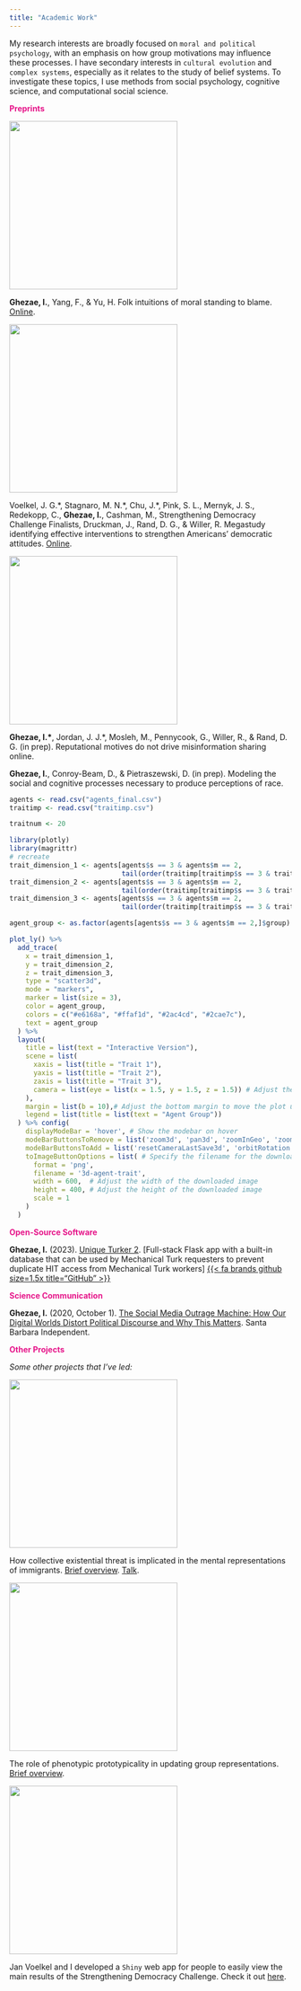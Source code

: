 ```yaml
---
title: "Academic Work"
---
```


My research interests are broadly focused on `moral and political psychology`, with an emphasis on how group motivations may influence these processes. I have secondary interests in `cultural evolution` and `complex systems`, especially as it relates to the study of belief systems. To investigate these topics, I use methods from social psychology, cognitive science, and computational social science.

::: large-text
[**Preprints**]{style="color:#e6168a"}
:::

::: {layout="[1.5, 2.5]" layout-valign="center"}
![](./files/work/stb.png){fig-alt="Decorative text" width="300"}

**Ghezae, I.**, Yang, F., & Yu, H. Folk intuitions of moral standing to blame. [Online](https://papers.ssrn.com/sol3/papers.cfm?abstract_id=4109940){target="_blank"}.
:::

::: {layout="[1.5, 2.5]" layout-valign="center"}
![](./files/work/sdc2.png){fig-alt="Decorative text" width="300"}

Voelkel, J. G.\*, Stagnaro, M. N.\*, Chu, J.\*, Pink, S. L., Mernyk, J. S., Redekopp, C., **Ghezae, I.**, Cashman, M., Strengthening Democracy Challenge Finalists, Druckman, J., Rand, D. G., & Willer, R. Megastudy identifying effective interventions to strengthen Americans' democratic attitudes. [Online](https://osf.io/y79u5/){target="_blank"}.
:::

::: {layout="[1.5, 2.5]" layout-valign="center"}
![](./files/work/signaling.png){fig-alt="Decorative text" width="300"}

**Ghezae, I.\***, Jordan, J. J.\*, Mosleh, M., Pennycook, G., Willer, R., & Rand, D. G. (in prep). Reputational motives do not drive misinformation sharing online.
:::

::: {layout="[1.5, 2.5]" layout-valign="center"}
**Ghezae, I.**, Conroy-Beam, D., & Pietraszewski, D. (in prep). Modeling the social and cognitive processes necessary to produce perceptions of race.

```r
agents <- read.csv("agents_final.csv")
traitimp <- read.csv("traitimp.csv")

traitnum <- 20

library(plotly)
library(magrittr)
# recreate
trait_dimension_1 <- agents[agents$s == 3 & agents$m == 2,
                            tail(order(traitimp[traitimp$s == 3 & traitimp$m == 2, (3:(traitnum + 2))]), 3)[1] + 14]
trait_dimension_2 <- agents[agents$s == 3 & agents$m == 2,
                            tail(order(traitimp[traitimp$s == 3 & traitimp$m == 2, (3:(traitnum + 2))]), 3)[2] + 14]
trait_dimension_3 <- agents[agents$s == 3 & agents$m == 2,
                            tail(order(traitimp[traitimp$s == 3 & traitimp$m == 2, (3:(traitnum + 2))]), 3)[3] + 14]

agent_group <- as.factor(agents[agents$s == 3 & agents$m == 2,]$group)

plot_ly() %>%
  add_trace(
    x = trait_dimension_1,
    y = trait_dimension_2,
    z = trait_dimension_3,
    type = "scatter3d",
    mode = "markers",
    marker = list(size = 3),
    color = agent_group,
    colors = c("#e6168a", "#ffaf1d", "#2ac4cd", "#2cae7c"),
    text = agent_group
  ) %>%
  layout(
    title = list(text = "Interactive Version"), 
    scene = list(
      xaxis = list(title = "Trait 1"),
      yaxis = list(title = "Trait 2"),
      zaxis = list(title = "Trait 3"),
      camera = list(eye = list(x = 1.5, y = 1.5, z = 1.5)) # Adjust the camera position
    ),
    margin = list(b = 10),# Adjust the bottom margin to move the plot upward,
    legend = list(title = list(text = "Agent Group"))
  ) %>% config(
    displayModeBar = 'hover', # Show the modebar on hover
    modeBarButtonsToRemove = list('zoom3d', 'pan3d', 'zoomInGeo', 'zoomOutGeo', 'autoScale2d', 'resetScale2d', 'hoverClosest3d', 'resetCameraDefault3d'),
    modeBarButtonsToAdd = list('resetCameraLastSave3d', 'orbitRotation', 'toImage', 'tableRotation'), # Add the desired buttons
    toImageButtonOptions = list( # Specify the filename for the downloaded image
      format = 'png',
      filename = '3d-agent-trait',
      width = 600,  # Adjust the width of the downloaded image
      height = 400, # Adjust the height of the downloaded image
      scale = 1
    )
  )

```
:::

::: large-text
[**Open-Source Software**]{style="color:#e6168a"}
:::

**Ghezae, I.** (2023). [Unique Turker 2](https://isaiasghezae.github.io/unique-turker-2/){target="_blank"}. \[Full-stack Flask app with a built-in database that can be used by Mechanical Turk requesters to prevent duplicate HIT access from Mechanical Turk workers\] [{{< fa brands github size=1.5x title="GitHub" >}}](https://github.com/isaiasghezae/unique-turker-2){target="_blank"}

::: large-text
[**Science Communication**]{style="color:#e6168a"}
:::

**Ghezae, I.** (2020, October 1). [The Social Media Outrage Machine: How Our Digital Worlds Distort Political Discourse and Why This Matters](https://www.independent.com/2020/10/01/the-social-media-outrage-machine/){target="_blank"}. Santa Barbara Independent.

::: large-text
[**Other Projects**]{style="color:#e6168a"}
:::

*Some other projects that I've led:*

::: {layout="[1.5, 2.5]" layout-valign="center"}
![](./files/work/cet.png){fig-alt="Decorative text" width="300"}

How collective existential threat is implicated in the mental representations of immigrants. [Brief overview](/files/work/cet.html){target="_blank"}. [Talk](https://www.youtube.com/watch?v=_nwjXtL0OPo){target="_blank"}.
:::

::: {layout="[1.5, 2.5]" layout-valign="center"}
![](./files/work/wave.png){fig-alt="Decorative text" width="300"}

The role of phenotypic prototypicality in updating group representations. [Brief overview](/files/work/wave.html){target="_blank"}.
:::

::: {layout="[1.5, 2.5]" layout-valign="center"}
![](./files/work/shinysdc.png){fig-alt="Decorative text" width="300"}

Jan Voelkel and I developed a `Shiny` web app for people to easily view the main results of the Strengthening Democracy Challenge. Check it out [here](https://www.strengtheningdemocracychallenge.org/results){target="_blank"}.
:::

```{=html}
<!--
::: large-text
[**Favorite Papers**]{style="color:#a38e79"}
:::

-   Opinion cascades and the unpredictability of partisan polarization. [Paper](https://www.science.org/doi/full/10.1126/sciadv.aax0754).

-   Toward a computational theory of social groups: A finite set of cognitive primitives for representing any and all social groups in the context of conflict. [Paper](https://www.cambridge.org/core/journals/behavioral-and-brain-sciences/article/abs/toward-a-computational-theory-of-social-groups-a-finite-set-of-cognitive-primitives-for-representing-any-and-all-social-groups-in-the-context-of-conflict/1C28965AE6F94B9060A20C1DB8EA2A80).
-->
```
